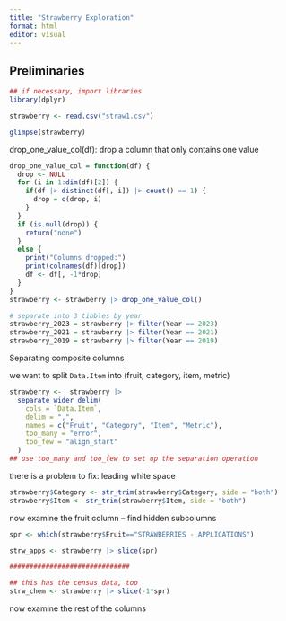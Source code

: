 ```yaml
---
title: "Strawberry Exploration"
format: html
editor: visual
---
```


## Preliminaries

```r
## if necessary, import libraries
library(dplyr)
```

```r
strawberry <- read.csv("straw1.csv")
```

```r
glimpse(strawberry)
```

drop_one_value_col(df): drop a column that only contains one value

```r
drop_one_value_col = function(df) {
  drop <- NULL
  for (i in 1:dim(df)[2]) {
    if(df |> distinct(df[, i]) |> count() == 1) {
      drop = c(drop, i)
    }
  }
  if (is.null(drop)) {
    return("none")
  }
  else {
    print("Columns dropped:")
    print(colnames(df)[drop])
    df <- df[, -1*drop]
  }
}
strawberry <- strawberry |> drop_one_value_col()
```

```r
# separate into 3 tibbles by year
strawberry_2023 = strawberry |> filter(Year == 2023)
strawberry_2021 = strawberry |> filter(Year == 2021)
strawberry_2019 = strawberry |> filter(Year == 2019)
```

Separating composite columns

we want to split `Data.Item` into (fruit, category, item, metric)

```r
strawberry <-  strawberry |>
  separate_wider_delim(
    cols = `Data.Item`,
    delim = ",",
    names = c("Fruit", "Category", "Item", "Metric"),
    too_many = "error",
    too_few = "align_start"
  )
## use too_many and too_few to set up the separation operation
```

there is a problem to fix: leading white space

```r
strawberry$Category <- str_trim(strawberry$Category, side = "both")
strawberry$Item <- str_trim(strawberry$Item, side = "both")
```

now examine the fruit column – find hidden subcolumns

```r
spr <- which(strawberry$Fruit=="STRAWBERRIES - APPLICATIONS")

strw_apps <- strawberry |> slice(spr)

##############################

## this has the census data, too
strw_chem <- strawberry |> slice(-1*spr)
```

now examine the rest of the columns
